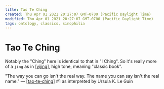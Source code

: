 ```yaml
---
title: Tao Te Ching
created: Thu Apr 01 2021 20:27:07 GMT-0700 (Pacific Daylight Time)
modified: Thu Apr 01 2021 20:27:07 GMT-0700 (Pacific Daylight Time)
tags: ontology, classics, sinophilia
---
```


# Tao Te Ching

Notably the "Ching" here is identical to that in "I Ching". So it's really more of a `jīng` as in [[yijing]], high tone, meaning "classic book".

"The way you can go
isn't the real way.
The name you can say
isn't the real name."
— [[tao-te-ching]] #1
as interpreted by Ursula K. Le Guin

[//begin]: # "Autogenerated link references for markdown compatibility"
[yijing]: ../attend/yijing "Yìjīng"
[tao-te-ching]: tao-te-ching "Tao Te Ching"
[//end]: # "Autogenerated link references"
